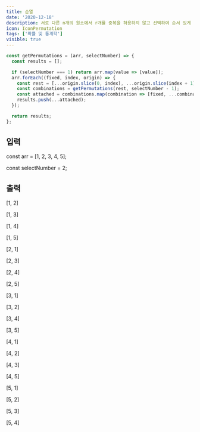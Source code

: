 ```yaml
---
title: 순열
date: '2020-12-18'
description: 서로 다른 n개의 원소에서 r개를 중복을 허용하지 않고 선택하여 순서 있게 늘어 놓은 것
icon: IconPermutation
tags: ['확률 및 통계학']
visible: true
---
```


```js
const getPermutations = (arr, selectNumber) => {
  const results = [];

  if (selectNumber === 1) return arr.map(value => [value]);
  arr.forEach((fixed, index, origin) => {
    const rest = [...origin.slice(0, index), ...origin.slice(index + 1)];
    const combinations = getPermutations(rest, selectNumber - 1);
    const attached = combinations.map(combination => [fixed, ...combination]);
    results.push(...attached);
  });

  return results;
};
```

## 입력

const arr = [1, 2, 3, 4, 5];

const selectNumber = 2;

## 출력

[1, 2]

[1, 3]

[1, 4]

[1, 5]

[2, 1]

[2, 3]

[2, 4]

[2, 5]

[3, 1]

[3, 2]

[3, 4]

[3, 5]

[4, 1]

[4, 2]

[4, 3]

[4, 5]

[5, 1]

[5, 2]

[5, 3]

[5, 4]
